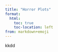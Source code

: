 ```yaml
---
title: "Horror Plots"
format:
  html:
    toc: true
    toc-location: left
from: markdown+emoji
---
```


kkdd
